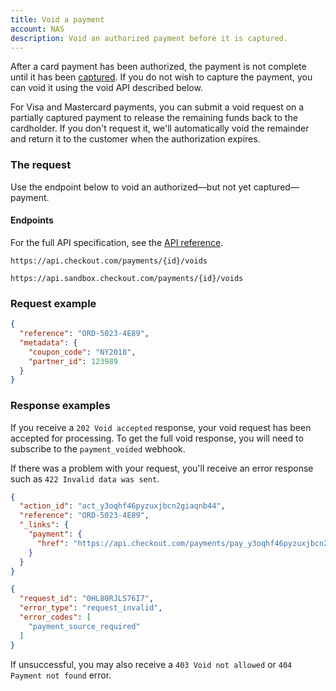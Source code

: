```yaml
---
title: Void a payment
account: NAS
description: Void an authorized payment before it is captured.
---
```


After a card payment has been authorized, the payment is not complete until it has been [captured](/payments/manage-payments/capture-a-payment). If you do not wish to capture the payment, you can void it using the void API described below.

<TipBox variant="info">

For Visa and Mastercard payments, you can submit a void request on a partially captured payment to release the remaining funds back to the cardholder. If you don't request it, we'll automatically void the remainder and return it to the customer when the authorization expires.

</TipBox>

### The request

Use the endpoint below to void an authorized—but not yet captured—payment.

#### Endpoints

For the full API specification, see the [API reference](https://api-reference.checkout.com/preview/crusoe/).

<tabs>
<tab title="Live">
<LineCodeWrapper type="post">

`https://api.checkout.com/payments/{id}/voids`

</LineCodeWrapper>
</tab>
<tab title="Sandbox">
  <LineCodeWrapper type="post">

`https://api.sandbox.checkout.com/payments/{id}/voids`

</LineCodeWrapper>
</tab>
</tabs>

### Request example

```json
{
  "reference": "ORD-5023-4E89",
  "metadata": {
    "coupon_code": "NY2018",
    "partner_id": 123989
  }
}
```

### Response examples

If you receive a `202 Void accepted` response, your void request has been accepted for processing. To get the full void response, you will need to subscribe to the `payment_voided` webhook.

If there was a problem with your request, you'll receive an error response such as `422 Invalid data was sent`.

<tabs>
<tab title="202 Void accepted">

```json
{
  "action_id": "act_y3oqhf46pyzuxjbcn2giaqnb44",
  "reference": "ORD-5023-4E89",
  "_links": {
    "payment": {
      "href": "https://api.checkout.com/payments/pay_y3oqhf46pyzuxjbcn2giaqnb44"
    }
  }
}
```

</tab>
<tab title="422 Invalid data was sent">

```json
{
  "request_id": "0HL80RJLS76I7",
  "error_type": "request_invalid",
  "error_codes": [
    "payment_source_required"
  ]
}
```

</tab>
</tabs>

<TipBox variant="info">

If unsuccessful, you may also receive a `403 Void not allowed` or `404 Payment not found` error.

</TipBox>
